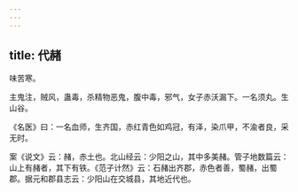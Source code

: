 ```yaml
---
---
---
```

title: 代赭
---



味苦寒。

主鬼注，贼风，蛊毒，杀精物恶鬼，腹中毒，邪气，女子赤沃漏下。一名须丸。生山谷。

《名医》曰：一名血师，生齐国，赤红青色如鸡冠，有泽，染爪甲，不渝者良，采无时。

案《说文》云：赭，赤土也。北山经云：少阳之山，其中多美赭。管子地数篇云：山上有赭者，其下有铁。《范子计然》云：石赭出齐郡，赤色者善，蜀赭，出蜀郡。据元和郡县志云：少阳山在交城县，其地近代也。